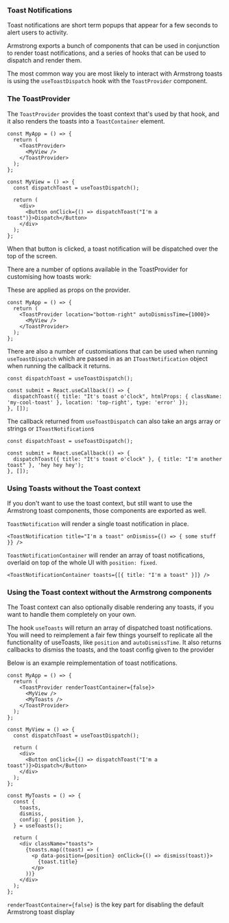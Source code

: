 
<Meta title="Layout/Toast Notifications" />

### Toast Notifications

Toast notifications are short term popups that appear for a few seconds to alert users to activity.

Armstrong exports a bunch of components that can be used in conjunction to render toast notifications, and a series of hooks that can be used to dispatch and render them.

The most common way you are most likely to interact with Armstrong toasts is using the `useToastDispatch` hook with the `ToastProvider` component.

### The ToastProvider

The `ToastProvider` provides the toast context that's used by that hook, and it also renders the toasts into a `ToastContainer` element.

```tsx
const MyApp = () => {
  return (
    <ToastProvider>
      <MyView />
    </ToastProvider>
  );
};

const MyView = () => {
  const dispatchToast = useToastDispatch();

  return (
    <div>
      <Button onClick={() => dispatchToast("I'm a toast")}>Dispatch</Button>
    </div>
  );
};
```

When that button is clicked, a toast notification will be dispatched over the top of the screen.

There are a number of options available in the ToastProvider for customising how toasts work:

These are applied as props on the provider.

```tsx
const MyApp = () => {
  return (
    <ToastProvider location="bottom-right" autoDismissTime={1000}>
      <MyView />
    </ToastProvider>
  );
};
```

<ArgsTable of={ToastProvider} />

There are also a number of customisations that can be used when running `useToastDispatch` which are passed in as an `IToastNotification` object when running the callback it returns.

```tsx
const dispatchToast = useToastDispatch();

const submit = React.useCallback(() => {
  dispatchToast({ title: "It's toast o'clock", htmlProps: { className: 'my-cool-toast' }, location: 'top-right', type: 'error' });
}, []);
```

<ArgsTable of={ToastNotification} />

The callback returned from `useToastDispatch` can also take an args array or strings or `IToastNotification`s

```tsx
const dispatchToast = useToastDispatch();

const submit = React.useCallback(() => {
  dispatchToast({ title: "It's toast o'clock" }, { title: "I'm another toast" }, 'hey hey hey');
}, []);
```

### Using Toasts without the Toast context

If you don't want to use the toast context, but still want to use the Armstrong toast components, those components are exported as well.

`ToastNotification` will render a single toast notification in place.

```tsx
<ToastNotification title="I'm a toast" onDismiss={() => { some stuff }} />
```

`ToastNotificationContainer` will render an array of toast notifications, overlaid on top of the whole UI with `position: fixed`.

```tsx
<ToastNotificationContainer toasts={[{ title: "I'm a toast" }]} />
```

### Using the Toast context without the Armstrong components

The Toast context can also optionally disable rendering any toasts, if you want to handle them completely on your own.

The hook `useToasts` will return an array of dispatched toast notifications. You will need to reimplement a fair few things yourself to replicate all the functionality of useToasts, like `position` and `autoDismissTime`. It also returns callbacks to dismiss the toasts, and the toast config given to the provider

Below is an example reimplementation of toast notifications.

```tsx
const MyApp = () => {
  return (
    <ToastProvider renderToastContainer={false}>
      <MyView />
      <MyToasts />
    </ToastProvider>
  );
};

const MyView = () => {
  const dispatchToast = useToastDispatch();

  return (
    <div>
      <Button onClick={() => dispatchToast("I'm a toast")}>Dispatch</Button>
    </div>
  );
};

const MyToasts = () => {
  const {
    toasts,
    dismiss,
    config: { position },
  } = useToasts();

  return (
    <div className="toasts">
      {toasts.map((toast) => (
        <p data-position={position} onClick={() => dismiss(toast)}>
          {toast.title}
        </p>
      ))}
    </div>
  );
};
```

`renderToastContainer={false}` is the key part for disabling the default Armstrong toast display
